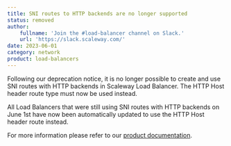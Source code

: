 ```yaml
---
title: SNI routes to HTTP backends are no longer supported
status: removed
author:
    fullname: 'Join the #load-balancer channel on Slack.'
    url: 'https://slack.scaleway.com/'
date: 2023-06-01
category: network
product: load-balancers
---
```


Following our deprecation notice, it is no longer possible to create and use SNI routes with HTTP backends in Scaleway Load Balancer. The HTTP Host header route type must now be used instead.

All Load Balancers that were still using SNI routes with HTTP backends on June 1st have now been automatically updated to use the HTTP Host header route instead.

For more information please refer to our [product documentation](https://www.scaleway.com/en/docs/load-balancer/reference-content/sni-route-deprecation/).

